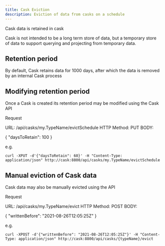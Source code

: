 ```yaml
---
title: Cask Eviction
description: Eviction of data from casks on a schedule
---
```



Cask data is retained in cask

Cask is not intended to be a long term store of data, but a temporary store of data to support querying and projecting from
temporary data.

## Retention period

By default, Cask retains data for 1000 days, after which the data is removed by an internal Cask process


## Modifying retention period

Once a Cask is created its retention period may be modified using the Cask API

Request

URL: /api/casks/my.TypeName/evictSchedule
HTTP Method: PUT
BODY:

{
"daysToRetain": 100
}

e.g.

```text
curl -XPUT -d'{"daysToRetain": 60}' -H "Content-Type: application/json" http://cask:8800/api/casks/my.TypeName/evictSchedule
```

## Manual eviction of Cask data

Cask data may also be manually evicted using the API

Request

URL: /api/casks/my.TypeName/evict
HTTP Method: POST
BODY:

{
"writtenBefore": "2021-08-26T12:05:25Z"
}

e.g.

```text
curl -XPOST -d'{"writtenBefore": "2021-08-26T12:05:25Z"}' -H "Content-Type: application/json" http://cask:8800/api/casks/{typeName}/evict
```









